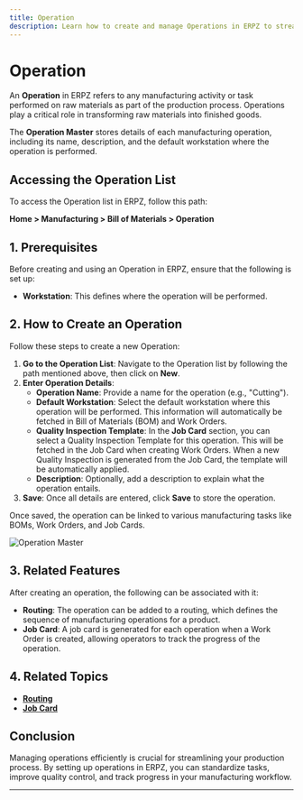 ```yaml
---
title: Operation
description: Learn how to create and manage Operations in ERPZ to streamline your manufacturing process.
---
```


# Operation

An **Operation** in ERPZ refers to any manufacturing activity or task performed on raw materials as part of the production process. Operations play a critical role in transforming raw materials into finished goods.

The **Operation Master** stores details of each manufacturing operation, including its name, description, and the default workstation where the operation is performed.

## Accessing the Operation List

To access the Operation list in ERPZ, follow this path:

**Home > Manufacturing > Bill of Materials > Operation**

## 1. Prerequisites

Before creating and using an Operation in ERPZ, ensure that the following is set up:

- **Workstation**: This defines where the operation will be performed.

## 2. How to Create an Operation

Follow these steps to create a new Operation:

1. **Go to the Operation List**: Navigate to the Operation list by following the path mentioned above, then click on **New**.
2. **Enter Operation Details**:
   - **Operation Name**: Provide a name for the operation (e.g., "Cutting").
   - **Default Workstation**: Select the default workstation where this operation will be performed. This information will automatically be fetched in Bill of Materials (BOM) and Work Orders.
   - **Quality Inspection Template**: In the **Job Card** section, you can select a Quality Inspection Template for this operation. This will be fetched in the Job Card when creating Work Orders. When a new Quality Inspection is generated from the Job Card, the template will be automatically applied.
   - **Description**: Optionally, add a description to explain what the operation entails.
3. **Save**: Once all details are entered, click **Save** to store the operation.

Once saved, the operation can be linked to various manufacturing tasks like BOMs, Work Orders, and Job Cards.

![Operation Master]()

## 3. Related Features

After creating an operation, the following can be associated with it:

- **Routing**: The operation can be added to a routing, which defines the sequence of manufacturing operations for a product.
- **Job Card**: A job card is generated for each operation when a Work Order is created, allowing operators to track the progress of the operation.

## 4. Related Topics

- **[Routing](/manufacturing/bill-of-materials/routing)**
- **[Job Card](/manufacturing/production-and-material-planning/job-card)**

## Conclusion

Managing operations efficiently is crucial for streamlining your production process. By setting up operations in ERPZ, you can standardize tasks, improve quality control, and track progress in your manufacturing workflow.

---
